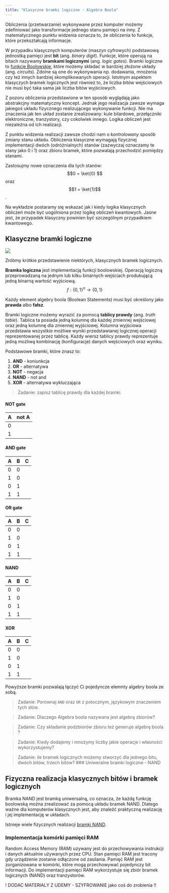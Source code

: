 ```yaml
---
title: "Klasyczne bramki logiczne - Algebra Boola"
---
```

$$
\newcommand{\bra}[1]{\left \langle #1 \right \rvert}
\newcommand{\ket}[1]{\left \rvert #1 \right \rangle}
\newcommand{\braket}[2]{\left \langle #1 \middle \rvert #2 \right \rangle}
$$

Obliczenia (przetwarzanie) wykonywane przez komputer możemy zdefiniować jako transformacje jednego stanu pamięci na inny.
Z matematycznego punktu widzenia oznacza to, że obliczenia to funkcje, które przekształcają informacje.

W przypadku klasycznych komputerów (maszyn cyfrowych) podstawową jednostką pamięci jest **bit** (ang. _binary digit_).
Funkcje, które operują na bitach nazywamy **bramkami logicznymi** (ang. _logic gates_).
Bramki logiczne to [funkcje Boolowskie](https://esezam.okno.pw.edu.pl/mod/book/view.php?id=38&chapterid=775), które możemy składać w bardziej złożone układy (ang. _circuits_).
Zdolne są one do wykonywania np. dodawania, mnożenia czy też innych bardziej skomplikowanych operacji.
Istotnym aspektem klasyczych bramek logicznych jest również to, że liczba bitów wejściowych nie musi być taka sama jak liczba bitów wyjściowych.

Z pozoru obliczenia przedstawione w ten sposób wyglądają jako abstrakcjny matematyczny koncept.
Jednak jego realizacja zawsze wymaga jakiegoś układu fizycznego realizującego wykonywanie funkcji.
Nie ma znaczenia jak ten układ zostanie zrealizowany: kule bilardowe, przełączniki elektroniczne, tranzystory, czy cokolwiek innego.
Logika obliczeń jest niezależna od ich realizacji. 

Z punktu widzenia realizacji zawsze chodzi nam o _kontrolowany_ sposób zmiany stanu układu.
Obliczenia klasyczne wymagają fizycznej implementacji dwóch (odróżnialnych) stanów
(zazwyczaj oznaczamy te stany jako $0$ i $1$) oraz zbioru bramek, które pozwalają przechodzić pomiędzy stanami.

Zastosujmy nowe oznaczenia dla tych stanów: 
$$0 = \ket{0} $$ oraz $$1 = \ket{1}$$.

Na wykładzie postaramy się wskazać jak i kiedy logika klasycznych obliczeń może być uogólniona przez logikę obliczeń kwantowych.
Jasne jest, że przypadek klasyczny powinien być szczególnym przypadkiem kwantowego.

## Klasyczne bramki logiczne

<img class="center" src="img/bramki.png">

Zróbmy krótkie przedstawienie niektórych, klasycznych bramek logicznych.

**Bramka logiczna** jest implementacją funkcji boolowskiej. Operacją logiczną przeprowadzaną na jednym lub kilku binarnych wejściach 
produkującą jedną binarną wartość wyjściową.
$$f: \{0,1\}^{n} \to \{0,1\} $$

Każdy element algebry boola (Boolean Statements) musi być określony jako **prawda** albo **fałsz**.

Bramki logiczne możemy wyrazić za pomocą **tablicy prawdy** (ang. _truth table_).
Tablica ta posiada jedną kolumnę dla każdej zmiennej wejściowej oraz jedną kolumnę dla zmiennej wyjściowej. 
Kolumna wyjściowa przedstawia wszystkie możliwe wyniki przedstawianej logicznej operacji reprezentowanej przez tablicę. 
Każdy wiersz tablicy prawdy reprezentuje jedną możliwą kombinację (konfiguracje) danych wejściowych oraz wyniku. 

Podstawowe bramki, które znasz to: 

1. **AND** - koniunkcja
2. **OR** - alternatywa
3. **NOT** - negacja
3. **NAND** - not and
4. **XOR** - alternatywa wykluczająca

> Zadanie: zapisz tablicę prawdy dla każdej bramki. 

#### NOT gate

|A | not A | 
|---|---|
|0|  | 
|1|  |

#### AND gate

|A | B | C|
|---|---|---|
|0| 0 | |
|1| 0 | |
|0| 1 | |
|1| 1 | |

#### OR gate

|A | B | C|
|---|---|---|
|0| 0 | |
|1| 0 | |
|0| 1 | |
|1| 1 | |

#### NAND

|A | B | C|
|---|---|---|
|0| 0 | |
|1| 0 | |
|0| 1 | |
|1| 1 | |

#### XOR

|A | B | C|
|---|---|---|
|0| 0 | |
|1| 0 | |
|0| 1 | |
|1| 1 | |


Powyższe bramki pozwalają łączyć Ci pojedyncze elemnty algebry boola ze sobą. 

> Zadanie: Porównaj `AND` oraz `OR` z potocznym, językowym znaczeniem tych słów.

> Zadanie: Dlaczego Algebra boola nazywana jest algebrą zbiorów? 

> Zadanie: Czy składanie podzbiorów zbioru też generuje algebrę boola ?

> Zadanie: Kiedy dodajemy i mnożymy liczby jakie operacje i własności wykorzystujemy? 

> Zadanie: ile bramek logicznych możemy stworzyć dla jednego bitu, dwóch bitów, trzech bitów? 
### Uniweralne bramki logiczne - NAND

## Fizyczna realizacja klasycznych bitów i bramek logicznych

Bramka NAND jest bramką uniwersalną, co oznacza, że każdą funkcję boolowską można zrealizować za pomocą układu bramek NAND.
Dlatego ważne dla komputerów klasycznych jest, aby znaleźć praktyczną realizację i jej implementację w układach. 

Istnieje wiele fizycznych realizacji [bramki NAND](https://en.wikipedia.org/wiki/NAND_gate).



### Implementacja komórki pamięci RAM 

Random Access Memory (RAM) uzywany jest do przechowywania instrukcji i danych aktualnie używanych przez CPU. 
Stan pamięci RAM jest tracony gdy urządzenie zostanie odłączone od zasilania.
Pamięć RAM jest zorganizowana w komórki, które mogą przechowywać pojedynczy bit informacji.
Do implementacji pamięci RAM wykorzystuje się zbiór bramek logicznych (NAND) oraz tranzystorów.




! DODAC MATERIALY Z UDEMY - SZYFROWANIE jako coś do zrobienia !!

